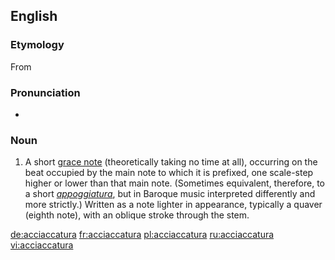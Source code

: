 ==English==

===Etymology===
From {{etyl|it}} {{term|acciaccare||to crush|lang=it}}

===Pronunciation===
*{{IPA|/əˌtʃækəˈtʊərə/}}

===Noun===
{{en-noun|pl2=acciaccature}}

# {{music}} A short [[grace note]] (theoretically taking no time at all), occurring on the beat occupied by the main note to which it is prefixed, one scale-step higher or lower than that main note. (Sometimes equivalent, therefore, to a short ''[[appoggiatura]]'', but in Baroque music interpreted differently and more strictly.) Written as a note lighter in appearance, typically a quaver (eighth note), with an oblique stroke through the stem.

[[de:acciaccatura]]
[[fr:acciaccatura]]
[[pl:acciaccatura]]
[[ru:acciaccatura]]
[[vi:acciaccatura]]